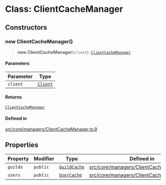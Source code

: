 # Class: ClientCacheManager

## Constructors

### new ClientCacheManager()

> **new ClientCacheManager**(`client`): [`ClientCacheManager`](ClientCacheManager.mdx)

#### Parameters

| Parameter | Type |
| ------ | ------ |
| `client` | [`Client`](Client.mdx) |

#### Returns

[`ClientCacheManager`](ClientCacheManager.mdx)

#### Defined in

[src/core/managers/ClientCacheManager.ts:9](https://github.com/justheimsk/cordium.js/blob/1bf2a638b90afa5ef4b22005e7b70c138a2c2b3e/src/core/managers/ClientCacheManager.ts#L9)

## Properties

| Property | Modifier | Type | Defined in |
| ------ | ------ | ------ | ------ |
| `guilds` | `public` | [`GuildCache`](GuildCache.mdx) | [src/core/managers/ClientCacheManager.ts:6](https://github.com/justheimsk/cordium.js/blob/1bf2a638b90afa5ef4b22005e7b70c138a2c2b3e/src/core/managers/ClientCacheManager.ts#L6) |
| `users` | `public` | [`UserCache`](UserCache.mdx) | [src/core/managers/ClientCacheManager.ts:7](https://github.com/justheimsk/cordium.js/blob/1bf2a638b90afa5ef4b22005e7b70c138a2c2b3e/src/core/managers/ClientCacheManager.ts#L7) |
